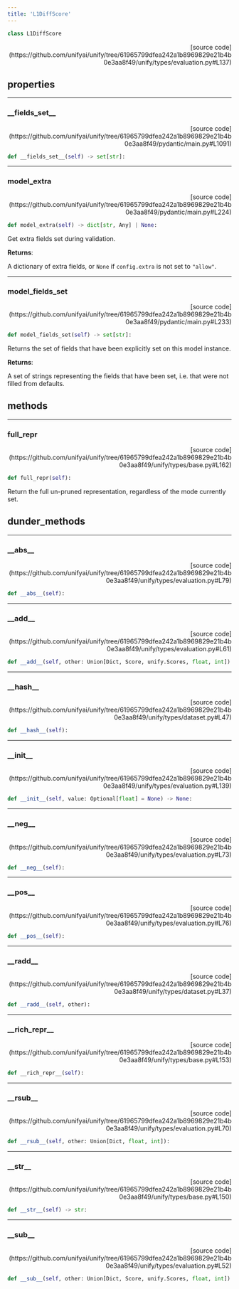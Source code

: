 ```yaml
---
title: 'L1DiffScore'
---
```


```python
class L1DiffScore
```

<p align="right">[source code](https://github.com/unifyai/unify/tree/61965799dfea242a1b8969829e21b4b0e3aa8f49/unify/types/evaluation.py#L137)</p>



## properties

---

### \_\_fields\_set\_\_

<p align="right">[source code](https://github.com/unifyai/unify/tree/61965799dfea242a1b8969829e21b4b0e3aa8f49/pydantic/main.py#L1091)</p>

```python
def __fields_set__(self) -> set[str]:
```



---

### model\_extra

<p align="right">[source code](https://github.com/unifyai/unify/tree/61965799dfea242a1b8969829e21b4b0e3aa8f49/pydantic/main.py#L224)</p>

```python
def model_extra(self) -> dict[str, Any] | None:
```

Get extra fields set during validation.

**Returns**:

A dictionary of extra fields, or `None` if `config.extra` is not set to `"allow"`.

---

### model\_fields\_set

<p align="right">[source code](https://github.com/unifyai/unify/tree/61965799dfea242a1b8969829e21b4b0e3aa8f49/pydantic/main.py#L233)</p>

```python
def model_fields_set(self) -> set[str]:
```

Returns the set of fields that have been explicitly set on this model instance.

**Returns**:

A set of strings representing the fields that have been set,
i.e. that were not filled from defaults.

## methods

---

### full\_repr

<p align="right">[source code](https://github.com/unifyai/unify/tree/61965799dfea242a1b8969829e21b4b0e3aa8f49/unify/types/base.py#L162)</p>

```python
def full_repr(self):
```

Return the full un-pruned representation, regardless of the mode currently set.

## dunder_methods

---

### \_\_abs\_\_

<p align="right">[source code](https://github.com/unifyai/unify/tree/61965799dfea242a1b8969829e21b4b0e3aa8f49/unify/types/evaluation.py#L79)</p>

```python
def __abs__(self):
```



---

### \_\_add\_\_

<p align="right">[source code](https://github.com/unifyai/unify/tree/61965799dfea242a1b8969829e21b4b0e3aa8f49/unify/types/evaluation.py#L61)</p>

```python
def __add__(self, other: Union[Dict, Score, unify.Scores, float, int]):
```



---

### \_\_hash\_\_

<p align="right">[source code](https://github.com/unifyai/unify/tree/61965799dfea242a1b8969829e21b4b0e3aa8f49/unify/types/dataset.py#L47)</p>

```python
def __hash__(self):
```



---

### \_\_init\_\_

<p align="right">[source code](https://github.com/unifyai/unify/tree/61965799dfea242a1b8969829e21b4b0e3aa8f49/unify/types/evaluation.py#L139)</p>

```python
def __init__(self, value: Optional[float] = None) -> None:
```



---

### \_\_neg\_\_

<p align="right">[source code](https://github.com/unifyai/unify/tree/61965799dfea242a1b8969829e21b4b0e3aa8f49/unify/types/evaluation.py#L73)</p>

```python
def __neg__(self):
```



---

### \_\_pos\_\_

<p align="right">[source code](https://github.com/unifyai/unify/tree/61965799dfea242a1b8969829e21b4b0e3aa8f49/unify/types/evaluation.py#L76)</p>

```python
def __pos__(self):
```



---

### \_\_radd\_\_

<p align="right">[source code](https://github.com/unifyai/unify/tree/61965799dfea242a1b8969829e21b4b0e3aa8f49/unify/types/dataset.py#L37)</p>

```python
def __radd__(self, other):
```



---

### \_\_rich\_repr\_\_

<p align="right">[source code](https://github.com/unifyai/unify/tree/61965799dfea242a1b8969829e21b4b0e3aa8f49/unify/types/base.py#L153)</p>

```python
def __rich_repr__(self):
```



---

### \_\_rsub\_\_

<p align="right">[source code](https://github.com/unifyai/unify/tree/61965799dfea242a1b8969829e21b4b0e3aa8f49/unify/types/evaluation.py#L70)</p>

```python
def __rsub__(self, other: Union[Dict, float, int]):
```



---

### \_\_str\_\_

<p align="right">[source code](https://github.com/unifyai/unify/tree/61965799dfea242a1b8969829e21b4b0e3aa8f49/unify/types/base.py#L150)</p>

```python
def __str__(self) -> str:
```



---

### \_\_sub\_\_

<p align="right">[source code](https://github.com/unifyai/unify/tree/61965799dfea242a1b8969829e21b4b0e3aa8f49/unify/types/evaluation.py#L52)</p>

```python
def __sub__(self, other: Union[Dict, Score, unify.Scores, float, int]):
```

